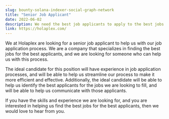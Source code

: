 ```yaml
---
slug: bounty-solana-indexer-social-graph-network
title: "Senior Job Applicant"
date: 2022-06-02
description: We need the best job applicants to apply to the best jobs.
link: https://holaplex.com/
---
```


We at Holaplex are looking for a senior job applicant to help us with our job application process. We are a company that specializes in finding the best jobs for the best applicants, and we are looking for someone who can help us with this process.

The ideal candidate for this position will have experience in job application processes, and will be able to help us streamline our process to make it more efficient and effective. Additionally, the ideal candidate will be able to help us identify the best applicants for the jobs we are looking to fill, and will be able to help us communicate with those applicants.

If you have the skills and experience we are looking for, and you are interested in helping us find the best jobs for the best applicants, then we would love to hear from you.
